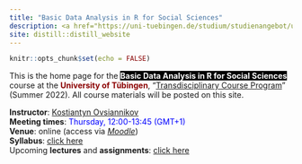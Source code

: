 ```yaml
---
title: "Basic Data Analysis in R for Social Sciences"
description: <a href="https://uni-tuebingen.de/studium/studienangebot/ueberfachliche-kompetenzen/transdisciplinary-course-program/" target="_blank" rel="noopener noreferrer">"Transdisciplinary Course Program" at the University of T&#252;bingen</a> 
site: distill::distill_website
---
```


```r
knitr::opts_chunk$set(echo = FALSE)
```

This is the home page for the **<span style="color:white;background-color:black">Basic Data Analysis in R for Social Sciences</span>** course at the **<span style="color:darkred">University of T&#252;bingen</span>**, "<a href="https://uni-tuebingen.de/studium/studienangebot/ueberfachliche-kompetenzen/transdisciplinary-course-program/" target="_blank" rel="noopener noreferrer">Transdisciplinary Course Program</a>" (Summer 2022).
All course materials will be posted on this site.

**Instructor**: [Kostiantyn Ovsiannikov](https://kovsiannikov.com)  
**Meeting times**: <span style="color:blue">Thursday, 12:00-13:45 (GMT+1)</span>  
**Venue**: online (access via [*Moodle*](https://moodle.zdv.uni-tuebingen.de/course/view.php?id=2470))  
**Syllabus**: [click here](syllabus.html)  
Upcoming **lectures** and **assignments**: [click here](schedule.html)  

